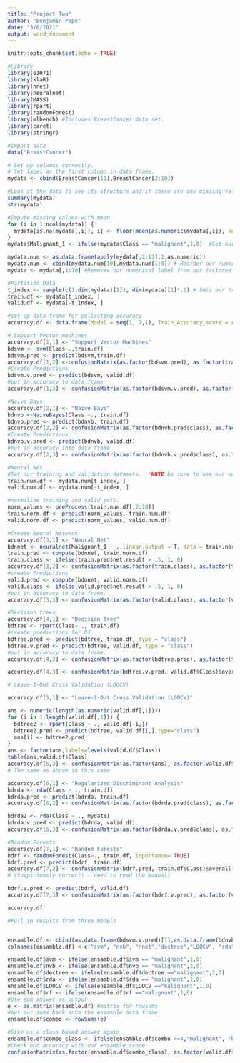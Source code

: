 ```yaml
---
title: "Project Two"
author: "Benjamin Pope"
date: "3/8/2021"
output: word_document
---
```


```r
knitr::opts_chunk$set(echo = TRUE)
```

```r
#Library
library(e1071)
library(klaR)
library(nnet)
library(neuralnet)
library(MASS)
library(rpart)
library(randomForest)
library(mlbench) #Includes BreastCancer data set. 
library(caret)
library(stringr)
```

```r
#Import data
data("BreastCancer")

# Set up columns correctly. 
# Set label as the first column in data frame.
mydata <- cbind(BreastCancer[11],BreastCancer[2:10])
```

```r
#Look at the data to see its structure and if there are any missing values. 
summary(mydata)
str(mydata)

#Impute missing values with mean
for (i in 1:ncol(mydata)) {
  mydata[is.na(mydata[,i]), i] <- floor(mean(as.numeric(mydata[,i]), na.rm = TRUE))
}
mydata$Malignant_1 <- ifelse(mydata$Class == "malignant",1,0)  #Set our label to binary for our numerical data frame

mydata.num <- as.data.frame(apply(mydata[,2:11],2,as.numeric))
mydata.num <- cbind(mydata.num[10],mydata.num[1:9]) # Reorder our numerical data frame so that our label is first
mydata <- mydata[,1:10] #Removes our numerical label from our factored data frame 

```


```r
#Partition Data
t_index <- sample(c(1:dim(mydata)[1]), dim(mydata)[1]*.6) # Sets our training data to 60% of our data
train.df <- mydata[t_index, ]
valid.df <- mydata[-t_index, ]

```

```r
#set up data frame for collecting accuracy
accuracy.df <- data.frame(Model = seq(1, 7,1), Train_Accuracy_score = rep(0,7) ,Valid_Accuracy_score = rep(0,7))
```


```r
# Support Vector machines
accuracy.df[1,1] <- "Support Vector Machines"
bdsvm <- svm(Class~.,train.df)
bdsvm.pred <- predict(bdsvm,train.df)
accuracy.df[1,2] <-confusionMatrix(as.factor(bdsvm.pred), as.factor(train.df$Class))$overall[1]
#Create Predictions
bdsvm.v.pred <- predict(bdsvm, valid.df)
#put in accuracy to data frame
accuracy.df[1,3] <- confusionMatrix(as.factor(bdsvm.v.pred), as.factor(valid.df$Class))$overall[1]

```

```r
#Naive Bays
accuracy.df[2,1] <- "Naive Bays"
bdnvb <-NaiveBayes(Class ~., train.df)
bdnvb.pred <- predict(bdnvb, train.df)
accuracy.df[2,2] <- confusionMatrix(as.factor(bdnvb.pred$class), as.factor(train.df$Class))$overall[1]
#Create Predictions
bdnvb.v.pred <- predict(bdnvb, valid.df)
#Put in accuracy into data frame
accuracy.df[2,3] <- confusionMatrix(as.factor(bdnvb.v.pred$class), as.factor(valid.df$Class))$overall[1]
```

```r
#Neural Net
#Set our training and validation datasets.  *NOTE be sure to use our numerical data frames for NN 
train.num.df <- mydata.num[t_index, ]
valid.num.df <- mydata.num[-t_index, ]

#normalize training and valid sets.
norm_values <- preProcess(train.num.df[,2:10])
train.norm.df <- predict(norm_values, train.num.df)
valid.norm.df <- predict(norm_values, valid.num.df)
```

```r
#Create Neural Network
accuracy.df[3,1] <- "Neural Net"
bdnnet <- neuralnet(Malignant_1 ~ .,linear.output = T, data = train.norm.df, hidden = c(2,5), rep = 5) #NN of 2 layers with 5 nodes.  
train.pred <- compute(bdnnet, train.norm.df)
train.class <- ifelse(train.pred$net.result > .5, 1, 0)
accuracy.df[3,2] <- confusionMatrix(as.factor(train.class), as.factor(train.num.df$Malignant_1))$overall[1]
#create Predictions
valid.pred <- compute(bdnnet, valid.norm.df)
valid.class <- ifelse(valid.pred$net.result > .5, 1, 0)
#put in accuracy to data frame.
accuracy.df[3,3] <- confusionMatrix(as.factor(valid.class), as.factor(valid.norm.df$Malignant_1))$overall[1]

```

```r
#Decision trees
accuracy.df[4,1] <- "Decision Tree"
bdtree <- rpart(Class~ ., train.df)
#create predictions for DT
bdtree.pred <- predict(bdtree, train.df, type = "class")
bdtree.v.pred <- predict(bdtree, valid.df, type = "class")
#put in accuracy to data frame.
accuracy.df[4,2] <- confusionMatrix(as.factor(bdtree.pred), as.factor(train.df$Class))$overall[1]

accuracy.df[4,3] <- confusionMatrix(bdtree.v.pred, valid.df$Class)$overall[1]

```

```r
# Leave-1-Out Cross Validation (LOOCV)

accuracy.df[5,1] <- "Leave-1-Out Cross Validation (LOOCV)"

ans <- numeric(length(as.numeric(valid.df[,1])))
for (i in 1:length(valid.df[,1])) {
  bdtree2 <- rpart(Class ~ ., valid.df[-i,])
  bdtree2.pred <- predict(bdtree, valid.df[i,],type="class")
  ans[i] <- bdtree2.pred
}
ans <- factor(ans,labels=levels(valid.df$Class))
table(ans,valid.df$Class)
accuracy.df[5,3] <- confusionMatrix(as.factor(ans), as.factor(valid.df$Class))$overall[1]
# The same as above in this case
```

```r
accuracy.df[6,1] <- "Regularized Discriminant Analysis"
bdrda <- rda(Class ~ ., train.df)
bdrda.pred <- predict(bdrda, train.df)
accuracy.df[6,2] <- confusionMatrix(as.factor(bdrda.pred$class), as.factor(train.df$Class))$overall[1]

bdrda2 <- rda(Class ~ ., mydata)
bdrda.v.pred <- predict(bdrda, valid.df)
accuracy.df[6,3] <- confusionMatrix(as.factor(bdrda.v.pred$class), as.factor(valid.df$Class))$overall[1]
```

```r
#Random Forests
accuracy.df[7,1] <- "Random Forests"
bdrf <- randomForest(Class~., train.df, importance= TRUE)
bdrf.pred <- predict(bdrf, train.df)
accuracy.df[7,2] <- confusionMatrix(bdrf.pred, train.df$Class)$overall[1]
# (Suspiciously correct! - need to read the manual)

bdrf.v.pred <- predict(bdrf, valid.df)
accuracy.df[7,3] <- confusionMatrix(as.factor(bdrf.v.pred), as.factor(valid.df$Class))$overall[1]

```

```r
accuracy.df
```
```r
#Pull in results from three models


ensamble.df <- cbind(as.data.frame(bdsvm.v.pred)[1],as.data.frame(bdnvb.v.pred)[1],as.data.frame(valid.class)[1],as.data.frame(bdtree.v.pred)[1],as.data.frame(ans),as.data.frame(bdrda.v.pred)[1],as.data.frame(bdrf.v.pred)[1])
colnames(ensamble.df) <-c("svm", "nvb", "nnet","dectree","LOOCV", "rda", "rf" )

ensamble.df$svm <- ifelse(ensamble.df$svm == "malignant",1,0)
ensamble.df$nvb <- ifelse(ensamble.df$nvb == "malignant",1,0)
ensamble.df$dectree <- ifelse(ensamble.df$dectree =="malignant",1,0)
ensamble.df$rda <- ifelse(ensamble.df$rda == "malignant",1,0)
ensamble.df$LOOCV <- ifelse(ensamble.df$LOOCV =="malignant",1,0)
ensamble.df$rf <- ifelse(ensamble.df$rf =="malignant",1,0)
#Use sum answer as output
e <- as.matrix(ensamble.df) #matrix for rowsums
#put our sums back onto the ensamble data frame. 
ensamble.df$combo <- rowSums(e)

#Give us a class based answer again
ensamble.df$combo_class <- ifelse(ensamble.df$combo >=4,"malignant", "benign")
#Check our accuracy with our ensamble score 
confusionMatrix(as.factor(ensamble.df$combo_class), as.factor(valid.df$Class))
```

